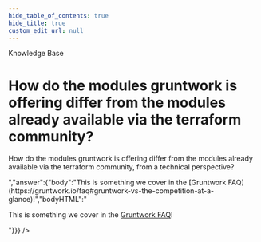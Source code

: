 ```yaml
---
hide_table_of_contents: true
hide_title: true
custom_edit_url: null
---
```



<head>
  <link rel="canonical" href="https://github.com/tnn-tnn-tnn-tnn-tnn-gruntwork-io/knowledge-base/discussions/117" />
</head>

<CenterLayout>
<span className="searchCategory">Knowledge Base</span>
<h1>How do the modules gruntwork is offering differ from the modules already available via the terraform community?</h1>
<GitHub discussion={{"id":"D_kwDOF8slf84AOa0m","number":117,"author":{"login":"marijakstrazdas"},"title":"How do the modules gruntwork is offering differ from the modules already available via the terraform community?","body":"How do the modules gruntwork is offering differ from the modules already available via the terraform community, from a technical perspective? ","bodyHTML":"<p dir=\"auto\">How do the modules gruntwork is offering differ from the modules already available via the terraform community, from a technical perspective?</p>","answer":{"body":"This is something we cover in the [Gruntwork FAQ](https://gruntwork.io/faq#gruntwork-vs-the-competition-at-a-glance)!","bodyHTML":"<p dir=\"auto\">This is something we cover in the <a href=\"https://gruntwork.io/faq#gruntwork-vs-the-competition-at-a-glance\" rel=\"nofollow\">Gruntwork FAQ</a>!</p>"}}} />

</CenterLayout>
  

<!-- ##DOCS-SOURCER-START
{
  "sourcePlugin": "github-discussions",
  "hash": "d1f4aff6f38e86ec905e3d5965202f49"
}
##DOCS-SOURCER-END -->
